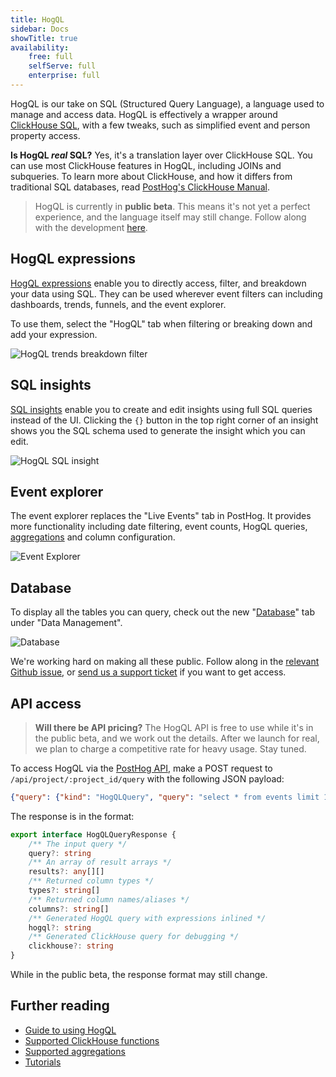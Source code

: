 ```yaml
---
title: HogQL
sidebar: Docs
showTitle: true
availability:
    free: full
    selfServe: full
    enterprise: full
---
```


HogQL is our take on SQL (Structured Query Language), a language used to manage and access data. HogQL is effectively a wrapper around [ClickHouse SQL](https://clickhouse.com/docs/en/sql-reference), with a few tweaks, such as simplified event and person property access.

**Is HogQL _real_ SQL?** Yes, it's a translation layer over ClickHouse SQL. You can use most ClickHouse features in HogQL, including JOINs and subqueries. To learn more about ClickHouse, and how it differs from traditional SQL databases, read [PostHog's ClickHouse Manual](https://posthog.com/handbook/engineering/clickhouse).

> HogQL is currently in **public beta**. This means it's not yet a perfect experience, and the language itself may still change. Follow along with the development [here](https://github.com/PostHog/meta/issues/81).

## HogQL expressions

[HogQL expressions](/docs/hogql/expressions) enable you to directly access, filter, and breakdown your data using SQL. They can be used wherever event filters can including dashboards, trends, funnels, and the event explorer.

To use them, select the "HogQL" tab when filtering or breaking down and add your expression.

![HogQL trends breakdown filter](../../images/features/hogql/trends-breakdown.png)

## SQL insights

[SQL insights](/docs/product-analytics/sql) enable you to create and edit insights using full SQL queries instead of the UI. Clicking the `{}` button in the top right corner of an insight shows you the SQL schema used to generate the insight which you can edit.

![HogQL SQL insight](../../images/features/hogql/insights-sql.png)

## Event explorer

The event explorer replaces the "Live Events" tab in PostHog. It provides more functionality including date filtering, event counts, HogQL queries, [aggregations](#supported-aggregations) and column configuration.

![Event Explorer](../../images/features/hogql/event-explorer.png)

## Database

To display all the tables you can query, check out the new "[Database](https://app.posthog.com/data-management/database)" tab under "Data Management".

![Database](../../images/features/hogql/database.png)

We're working hard on making all these public. Follow along in the [relevant Github issue](https://github.com/PostHog/meta/issues/81), or [send us a support ticket](https://app.posthog.com/home#supportModal) if you want to get access.

## API access 

> **Will there be API pricing?** The HogQL API is free to use while it's in the public beta, and we work out the details. After we launch for real, we plan to charge a competitive rate for heavy usage. Stay tuned.

To access HogQL via the [PostHog API](/docs/api), make a POST request to `/api/project/:project_id/query` with the following JSON payload:

```json
{"query": {"kind": "HogQLQuery", "query": "select * from events limit 100"}}
```

The response is in the format:

```ts
export interface HogQLQueryResponse {
    /** The input query */
    query?: string
    /** An array of result arrays */
    results?: any[][]
    /** Returned column types */
    types?: string[]
    /** Returned column names/aliases */
    columns?: string[]
    /** Generated HogQL query with expressions inlined */
    hogql?: string
    /** Generated ClickHouse query for debugging */
    clickhouse?: string
}
```

While in the public beta, the response format may still change. 

## Further reading

- [Guide to using HogQL](/docs/hogql/guide)
- [Supported ClickHouse functions](/docs/hogql/clickhouse-functions)
- [Supported aggregations](/docs/hogql/aggregations)
- [Tutorials](/docs/hogql/tutorials)
